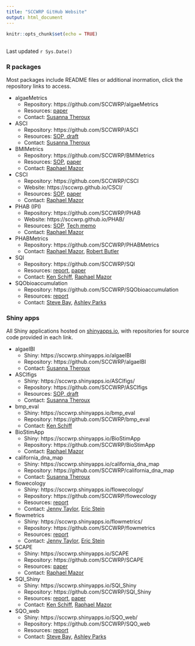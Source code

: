 ```yaml
---
title: "SCCWRP GitHub Website"
output: html_document
---
```


```r
knitr::opts_chunk$set(echo = TRUE)
```

## {.tabset}

Last updated `r Sys.Date()`

### R packages

Most packages include README files or additional inormation, click the repository links to access.

* algaeMetrics
     * Repository: https://github.com/SCCWRP/algaeMetrics
     * Resources: [paper](http://ftp.sccwrp.org/pub/download/DOCUMENTS/JournalArticles/776_StreamIndicesBioticIntegrity_Abstract.pdf)
     * Contact: [Susanna Theroux](susannat@sccwrp.org)

* ASCI
     * Repository: https://github.com/SCCWRP/ASCI
     * Resources: [SOP, draft](https://github.com/SCCWRP/ASCIsop)
     * Contact: [Susanna Theroux](mailto:susannat@sccwrp.org)

* BMIMetrics
     * Repository: https://github.com/SCCWRP/BMIMetrics
     * Resources: [SOP](https://www.waterboards.ca.gov/water_issues/programs/swamp/bioassessment/docs/CSCI_Instructions_08_01_18.pdf), [paper](http://ftp.sccwrp.org/pub/download/DOCUMENTS/JournalArticles/889_MazorBioasssmentComplexHabitats_CSCI.pdf)
     * Contact: [Raphael Mazor](mailto:raphaelm@sccwrp.orb)
     
* CSCI
     * Repository: https://github.com/SCCWRP/CSCI
     * Website: https://sccwrp.github.io/CSCI/
     * Resources: [SOP](https://www.waterboards.ca.gov/water_issues/programs/swamp/bioassessment/docs/CSCI_Instructions_08_01_18.pdf), [paper](http://ftp.sccwrp.org/pub/download/DOCUMENTS/JournalArticles/889_MazorBioasssmentComplexHabitats_CSCI.pdf)
     * Contact: [Raphael Mazor](mailto:raphaelm@sccwrp.orb)
          
* PHAB (IPI)
     * Repository: https://github.com/SCCWRP/PHAB
     * Website: https://sccwrp.github.io/PHAB/
     * Resources: [SOP](https://www.waterboards.ca.gov/water_issues/programs/swamp/bioassessment/docs/phab_sop.pdf), [Tech memo](https://www.waterboards.ca.gov/water_issues/programs/swamp/bioassessment/docs/physical_habitat_index_technical_memo.pdf) 
     * Contact: [Raphael Mazor](mailto:raphaelm@sccwrp.org)
     
* PHABMetrics 
     * Repository: https://github.com/SCCWRP/PHABMetrics
     * Contact: [Raphael Mazor](mailto:raphaelm@sccwrp.org), [Robert Butler](robertb@sccwrp.org)
     
* SQI
     * Repository: https://github.com/SCCWRP/SQI
     * Resources: [report](http://ftp.sccwrp.org/pub/download/DOCUMENTS/TechnicalReports/1080_StreamQualityIndex.pdf), [paper](http://ftp.sccwrp.org/pub/download/DOCUMENTS/TechnicalReports/1080_StreamQualityIndex.pdf)
     * Contact: [Ken Schiff](mailto:kens@sccwrp.org), [Raphael Mazor](mailto:raphaelm@sccwrp.org)
     
* SQObioaccumulation
     * Repository: https://github.com/SCCWRP/SQObioaccumulation
     * Resources: [report](http://ftp.sccwrp.org/pub/download/DOCUMENTS/TechnicalReports/1000_SQOHumanHealthFramework.pdf)
     * Contact: [Steve Bay](mailto:steveb@sccwrp.org), [Ashley Parks](mailto:ashleyp@sccwrp.org)
     
### Shiny apps

All Shiny applications hosted on [shinyapps.io](https://www.shinyapps.io/), with repositories for source code provided in each link.

* algaeIBI
     * Shiny: https://sccwrp.shinyapps.io/algaeIBI
     * Repository: https://github.com/SCCWRP/algaeIBI
     * Contact: [Susanna Theroux](mailto:susannat@sccwrp.org)

* ASCIfigs
     * Shiny: https://sccwrp.shinyapps.io/ASCIfigs/
     * Repository: https://github.com/SCCWRP/ASCIfigs
     * Resources: [SOP, draft](https://github.com/SCCWRP/ASCIsop)
     * Contact: [Susanna Theroux](mailto:susannat@sccwrp.org)

* bmp_eval
     * Shiny: https://sccwrp.shinyapps.io/bmp_eval
     * Repository: https://github.com/SCCWRP/bmp_eval
     * Contact: [Ken Schiff](mailto:kens@sccwrp.org)

* BioStimApp
     * Shiny: https://sccwrp.shinyapps.io/BioStimApp
     * Repository: https://github.com/SCCWRP/BioStimApp     
     * Contact: [Raphael Mazor](mailto:raphaelm@sccwrp.org)
     
* california_dna_map
     * Shiny: https://sccwrp.shinyapps.io/california_dna_map
     * Repository: https://github.com/SCCWRP/california_dna_map
     * Contact: [Susanna Theroux](mailto:susannat@sccwrp.org)
     
* flowecology
     * Shiny: https://sccwrp.shinyapps.io/flowecology/
     * Repository: https://github.com/SCCWRP/flowecology
     * Resources: [report](http://ftp.sccwrp.org/pub/download/DOCUMENTS/TechnicalReports/1084_ClimateChangeVulnerability.pdf)
     * Contact: [Jenny Taylor](mailto:jennyt@sccrwp.org), [Eric Stein](mailto:erics@sccwrp.org)

* flowmetrics
     * Shiny: https://sccwrp.shinyapps.io/flowmetrics/
     * Repository: https://github.com/SCCWRP/flowmetrics
     * Resources: [report](http://ftp.sccwrp.org/pub/download/DOCUMENTS/TechnicalReports/1084_ClimateChangeVulnerability.pdf)
     * Contact: [Jenny Taylor](mailto:jennyt@sccrwp.org), [Eric Stein](mailto:erics@sccwrp.org)

* SCAPE 
     * Shiny: https://sccwrp.shinyapps.io/SCAPE
     * Repository: https://github.com/SCCWRP/SCAPE
     * Resources: [paper](http://ftp.sccwrp.org/pub/download/DOCUMENTS/JournalArticles/1090_StreamBiologicalIntegrity.pdf)
     * Contact: [Raphael Mazor](mailto:raphaelm@sccwrp.org)
     
* SQI_Shiny
     * Shiny: https://sccwrp.shinyapps.io/SQI_Shiny
     * Repository: https://github.com/SCCWRP/SQI_Shiny
     * Resources: [report](http://ftp.sccwrp.org/pub/download/DOCUMENTS/TechnicalReports/1080_StreamQualityIndex.pdf), [paper](http://ftp.sccwrp.org/pub/download/DOCUMENTS/TechnicalReports/1080_StreamQualityIndex.pdf)
     * Contact: [Ken Schiff](mailto:kens@sccwrp.org), [Raphael Mazor](mailto:raphaelm@sccwrp.org)
     
* SQO_web
     * Shiny: https://sccwrp.shinyapps.io/SQO_web/
     * Repository: https://github.com/SCCWRP/SQO_web
     * Resources: [report](http://ftp.sccwrp.org/pub/download/DOCUMENTS/TechnicalReports/1000_SQOHumanHealthFramework.pdf)
     * Contact: [Steve Bay](mailto:steveb@sccwrp.org), [Ashley Parks](ashleyp@sccwrp.org)
     